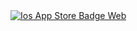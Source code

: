 <a href="https://testflight.apple.com/join/nXZRzunZ">
    <img
      src="/docs-main/images/ios-app-store-badge.webp"
      alt="Ios App Store Badge Web"
      title="Ios App Store Badge Web"
      className="mx-auto"
      style={{ width:"25%" }}
    />
</a>